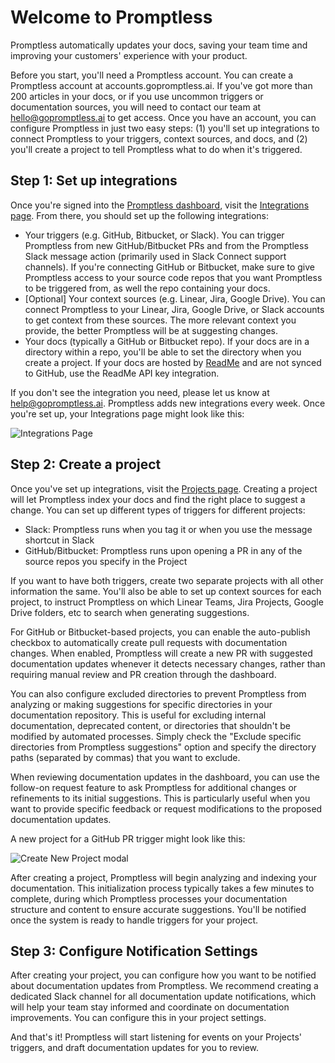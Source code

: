 # Welcome to Promptless


Promptless automatically updates your docs, saving your team time and improving your customers' experience with your product.

Before you start, you'll need a Promptless account. You can create a Promptless account at accounts.gopromptless.ai. If you've got more than 200 articles in your docs, or if you use uncommon triggers or documentation sources, you will need to contact our team at  [hello@gopromptless.ai](mailto:hello@gopromptless.ai) to get access. Once you have an account, you can configure Promptless in just two easy steps: (1) you'll set up integrations to connect Promptless to your triggers, context sources, and docs, and (2) you'll create a project to tell Promptless what to do when it's triggered.

## Step 1: Set up integrations

Once you're signed into the [Promptless dashboard](https://app.gopromptless.ai/), visit the [Integrations page](https://app.gopromptless.ai/integrations). From there, you should set up the following integrations:

* Your triggers (e.g. GitHub, Bitbucket, or Slack). You can trigger Promptless from new GitHub/Bitbucket PRs and from the Promptless Slack message action (primarily used in Slack Connect support channels). If you're connecting GitHub or Bitbucket, make sure to give Promptless access to your source code repos that you want Promptless to be triggered from, as well the repo containing your docs.  
* [Optional] Your context sources (e.g. Linear, Jira, Google Drive). You can connect Promptless to your Linear, Jira, Google Drive, or Slack accounts to get context from these sources. The more relevant context you provide, the better Promptless will be at suggesting changes.
* Your docs (typically a GitHub or Bitbucket repo). If your docs are in a directory within a repo, you'll be able to set the directory when you create a project. If your docs are hosted by [ReadMe](https://readme.com/) and are not synced to GitHub, use the ReadMe API key integration. 

If you don't see the integration you need, please let us know at [help@gopromptless.ai](mailto:help@gopromptless.ai). Promptless adds new integrations every week. Once you're set up, your Integrations page might look like this:

<Frame>
  <img src="./assets/integrations-page.png" alt="Integrations Page" />
</Frame>

## Step 2: Create a project

Once you've set up integrations, visit the [Projects page](https://app.gopromptless.ai/projects). Creating a project will let Promptless index your docs and find the right place to suggest a change. You can set up different types of triggers for different projects:
- Slack: Promptless runs when you tag it or when you use the message shortcut in Slack
- GitHub/Bitbucket: Promptless runs upon opening a PR in any of the source repos you specify in the Project

If you want to have both triggers, create two separate projects with all other information the same. You'll also be able to set up context sources for each project, to instruct Promptless on which Linear Teams, Jira Projects, Google Drive folders, etc to search when generating suggestions. 

For GitHub or Bitbucket-based projects, you can enable the auto-publish checkbox to automatically create pull requests with documentation changes. When enabled, Promptless will create a new PR with suggested documentation updates whenever it detects necessary changes, rather than requiring manual review and PR creation through the dashboard.


You can also configure excluded directories to prevent Promptless from analyzing or making suggestions for specific directories in your documentation repository. This is useful for excluding internal documentation, deprecated content, or directories that shouldn't be modified by automated processes. Simply check the "Exclude specific directories from Promptless suggestions" option and specify the directory paths (separated by commas) that you want to exclude.

When reviewing documentation updates in the dashboard, you can use the follow-on request feature to ask Promptless for additional changes or refinements to its initial suggestions. This is particularly useful when you want to provide specific feedback or request modifications to the proposed documentation updates.

A new project for a GitHub PR trigger might look like this:

<Frame>
  <img src="https://promptless-customer-doc-assets.s3.amazonaws.com/docs-images/org_2lvkgU9erOFxYhtEVVC0ymPrPdF/80863009-2671-4d86-91d6-95633becce22-new-project-modal-updated.png" alt="Create New Project modal" />
</Frame>

After creating a project, Promptless will begin analyzing and indexing your documentation. This initialization process typically takes a few minutes to complete, during which Promptless processes your documentation structure and content to ensure accurate suggestions. You'll be notified once the system is ready to handle triggers for your project.

## Step 3: Configure Notification Settings

After creating your project, you can configure how you want to be notified about documentation updates from Promptless. We recommend creating a dedicated Slack channel for all documentation update notifications, which will help your team stay informed and coordinate on documentation improvements. You can configure this in your project settings.

And that's it! Promptless will start listening for events on your Projects' triggers, and draft documentation updates for you to review.